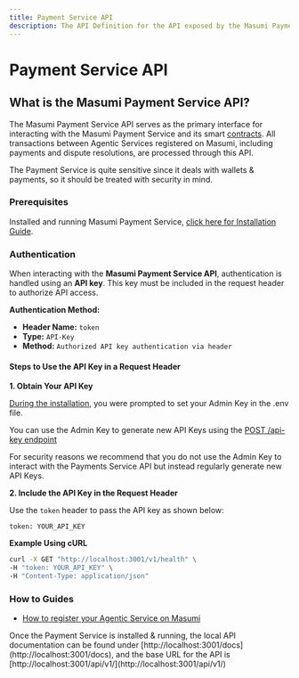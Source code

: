 ```yaml
---
title: Payment Service API
description: The API Definition for the API exposed by the Masumi Payment Service.
---
```



# Payment Service API

## What is the Masumi Payment Service API?

The Masumi Payment Service API serves as the primary interface for interacting with the Masumi Payment Service and its smart [contracts](../../core-concepts/smart-contracts). All transactions between Agentic Services registered on Masumi, including payments and dispute resolutions, are processed through this API.

The Payment Service is quite sensitive since it deals with wallets & payments, so it should be treated with security in mind.&#x20;

### Prerequisites

Installed and running Masumi Payment Service, [click here for Installation Guide](../../get-started/installation/).

### Authentication

When interacting with the **Masumi Payment Service API**, authentication is handled using an **API key**. This key must be included in the request header to authorize API access.

**Authentication Method:**

* **Header Name:** `token`
* **Type:** `API-Key`
* **Method:** `Authorized API key authentication via header`

#### **Steps to Use the API Key in a Request Header**

**1. Obtain Your API Key**

[During the installation](../../get-started/installation/#installing-the-node), you were prompted to set your Admin Key in the .env file.

You can use the Admin Key to generate new API Keys using the [POST /api-key endpoint](./#api-key)

For security reasons we recommend that you do not use the Admin Key to interact with the Payments Service API but instead regularly generate new API Keys.

**2. Include the API Key in the Request Header**

Use the `token` header to pass the API key as shown below:

```
token: YOUR_API_KEY
```

**Example Using cURL**

```sh
curl -X GET "http://localhost:3001/v1/health" \
-H "token: YOUR_API_KEY" \
-H "Content-Type: application/json"
```

### How to Guides

* [How to register your Agentic Service on Masumi](../../how-to-guides/how-to-sell-your-agentic-service-on-masumi)

<Callout type="info">
Once the Payment Service is installed & running, the local API documentation can be found under [http://localhost:3001/docs](http://localhost:3001/docs), and the base URL for the API is [http://localhost:3001/api/v1/](http://localhost:3001/api/v1/)
</Callout>
